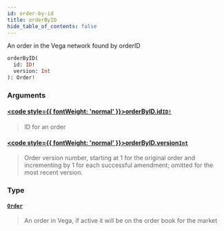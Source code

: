 ```yaml
---
id: order-by-id
title: orderByID
hide_table_of_contents: false
---
```








An order in the Vega network found by orderID

```graphql
orderByID(
  id: ID!
  version: Int
): Order!
```


### Arguments

#### [<code style={{ fontWeight: 'normal' }}>orderByID.<b>id</b></code>](#)<Bullet />[`ID!`](/testnet/api/graphql/scalars/id) <Badge class="secondary" text="non-null"/> <Badge class="secondary" text="scalar"/>
> ID for an order
> 

#### [<code style={{ fontWeight: 'normal' }}>orderByID.<b>version</b></code>](#)<Bullet />[`Int`](/testnet/api/graphql/scalars/int) <Badge class="secondary" text="scalar"/>
> Order version number, starting at 1 for the original order and incrementing by 1 for each successful amendment; omitted for the most recent version.
> 

### Type

#### [`Order`](/testnet/api/graphql/objects/order) <Badge class="secondary" text="object"/>
> An order in Vega, if active it will be on the order book for the market
> 





